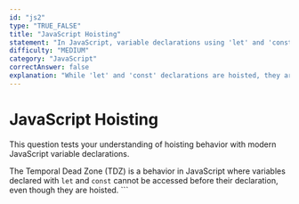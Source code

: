 ```yaml
---
id: "js2"
type: "TRUE_FALSE"
title: "JavaScript Hoisting"
statement: "In JavaScript, variable declarations using 'let' and 'const' are hoisted to the top of their scope and can be accessed before declaration."
difficulty: "MEDIUM"
category: "JavaScript"
correctAnswer: false
explanation: "While 'let' and 'const' declarations are hoisted, they are not initialized and cannot be accessed before their declaration due to the Temporal Dead Zone."
---
```


# JavaScript Hoisting

This question tests your understanding of hoisting behavior with modern JavaScript variable declarations.

The Temporal Dead Zone (TDZ) is a behavior in JavaScript where variables declared with `let` and `const` cannot be accessed before their declaration, even though they are hoisted.
\`\`\`

